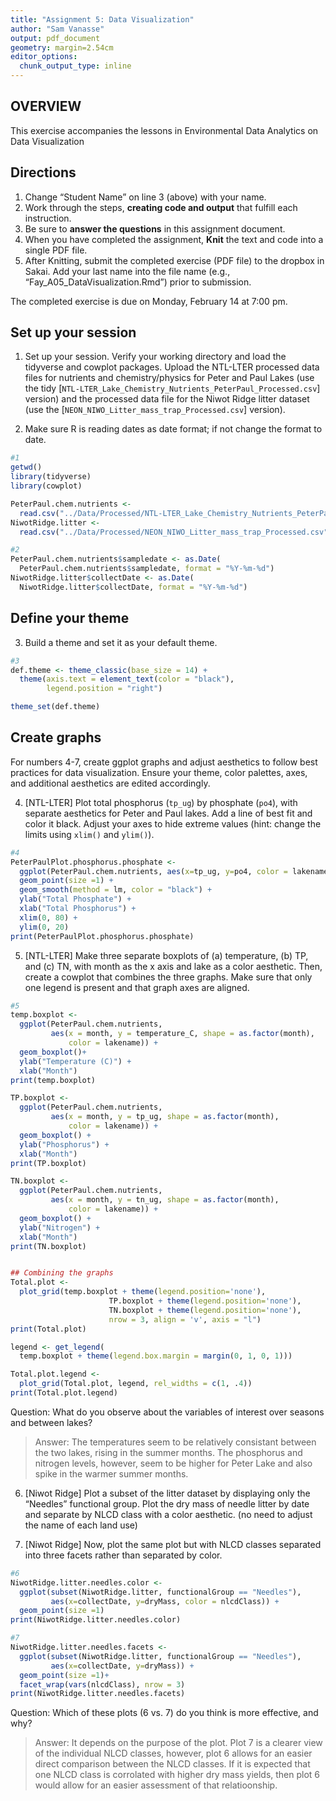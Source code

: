 ```yaml
---
title: "Assignment 5: Data Visualization"
author: "Sam Vanasse"
output: pdf_document
geometry: margin=2.54cm
editor_options: 
  chunk_output_type: inline
---
```


## OVERVIEW

This exercise accompanies the lessons in Environmental Data Analytics on Data Visualization 

## Directions
1. Change "Student Name" on line 3 (above) with your name.
2. Work through the steps, **creating code and output** that fulfill each instruction.
3. Be sure to **answer the questions** in this assignment document.
4. When you have completed the assignment, **Knit** the text and code into a single PDF file.
5. After Knitting, submit the completed exercise (PDF file) to the dropbox in Sakai. Add your last name into the file name (e.g., "Fay_A05_DataVisualization.Rmd") prior to submission.

The completed exercise is due on Monday, February 14 at 7:00 pm.



## Set up your session 
1. Set up your session. Verify your working directory and load the tidyverse 
and cowplot packages. Upload the NTL-LTER processed data files for nutrients 
and chemistry/physics for Peter and Paul Lakes (use the tidy 
[`NTL-LTER_Lake_Chemistry_Nutrients_PeterPaul_Processed.csv`] version) and 
the processed data file for the Niwot Ridge litter dataset (use the [`NEON_NIWO_Litter_mass_trap_Processed.csv`] version). 

2. Make sure R is reading dates as date format; if not change the format to date.

```r
#1 
getwd()
library(tidyverse)
library(cowplot)

PeterPaul.chem.nutrients <- 
  read.csv("../Data/Processed/NTL-LTER_Lake_Chemistry_Nutrients_PeterPaul_Processed.csv")
NiwotRidge.litter <-
  read.csv("../Data/Processed/NEON_NIWO_Litter_mass_trap_Processed.csv")

#2 
PeterPaul.chem.nutrients$sampledate <- as.Date(
  PeterPaul.chem.nutrients$sampledate, format = "%Y-%m-%d")
NiwotRidge.litter$collectDate <- as.Date(
  NiwotRidge.litter$collectDate, format = "%Y-%m-%d")
```
## Define your theme
3. Build a theme and set it as your default theme.

```r
#3
def.theme <- theme_classic(base_size = 14) +
  theme(axis.text = element_text(color = "black"), 
        legend.position = "right")

theme_set(def.theme)
```

## Create graphs
For numbers 4-7, create ggplot graphs and adjust aesthetics to follow best practices for data visualization. Ensure your theme, color palettes, axes, and additional aesthetics are edited accordingly.

4. [NTL-LTER] Plot total phosphorus (`tp_ug`) by phosphate (`po4`), with separate aesthetics for Peter and Paul lakes. Add a line of best fit and color it black. Adjust your axes to hide extreme values (hint: change the limits using `xlim()` and `ylim()`).

```r
#4
PeterPaulPlot.phosphorus.phosphate <- 
  ggplot(PeterPaul.chem.nutrients, aes(x=tp_ug, y=po4, color = lakename)) +
  geom_point(size =1) +
  geom_smooth(method = lm, color = "black") +
  ylab("Total Phosphate") +
  xlab("Total Phosphorus") +
  xlim(0, 80) +
  ylim(0, 20)
print(PeterPaulPlot.phosphorus.phosphate)
```


5. [NTL-LTER] Make three separate boxplots of (a) temperature, (b) TP, and (c) TN, with month as the x axis and lake as a color aesthetic. Then, create a cowplot that combines the three graphs. Make sure that only one legend is present and that graph axes are aligned.

```r
#5
temp.boxplot <-
  ggplot(PeterPaul.chem.nutrients, 
         aes(x = month, y = temperature_C, shape = as.factor(month), 
             color = lakename)) +
  geom_boxplot()+
  ylab("Temperature (C)") +
  xlab("Month") 
print(temp.boxplot)

TP.boxplot <-
  ggplot(PeterPaul.chem.nutrients,
         aes(x = month, y = tp_ug, shape = as.factor(month), 
             color = lakename)) +
  geom_boxplot() +
  ylab("Phosphorus") +
  xlab("Month") 
print(TP.boxplot)

TN.boxplot <-
  ggplot(PeterPaul.chem.nutrients, 
         aes(x = month, y = tn_ug, shape = as.factor(month), 
             color = lakename)) +
  geom_boxplot() +
  ylab("Nitrogen") +
  xlab("Month") 
print(TN.boxplot)


## Combining the graphs
Total.plot <- 
  plot_grid(temp.boxplot + theme(legend.position='none'),
                      TP.boxplot + theme(legend.position='none'),
                      TN.boxplot + theme(legend.position='none'),
                      nrow = 3, align = 'v', axis = "l") 
print(Total.plot)

legend <- get_legend(
  temp.boxplot + theme(legend.box.margin = margin(0, 1, 0, 1)))

Total.plot.legend <-
  plot_grid(Total.plot, legend, rel_widths = c(1, .4))
print(Total.plot.legend)

```

Question: What do you observe about the variables of interest over seasons and between lakes? 

> Answer: 
  The temperatures seem to be relatively consistant between the 
  two lakes, rising in the summer months. The phosphorus and nitrogen levels,
  however, seem to be  higher for Peter Lake and also spike in the warmer 
  summer months. 

6. [Niwot Ridge] Plot a subset of the litter dataset by displaying only the "Needles" functional group. Plot the dry mass of needle litter by date and separate by NLCD class with a color aesthetic. (no need to adjust the name of each land use)

7. [Niwot Ridge] Now, plot the same plot but with NLCD classes separated into three facets rather than separated by color. 

```r
#6
NiwotRidge.litter.needles.color <- 
  ggplot(subset(NiwotRidge.litter, functionalGroup == "Needles"),
         aes(x=collectDate, y=dryMass, color = nlcdClass)) +
  geom_point(size =1)
print(NiwotRidge.litter.needles.color)

#7
NiwotRidge.litter.needles.facets <- 
  ggplot(subset(NiwotRidge.litter, functionalGroup == "Needles"),
         aes(x=collectDate, y=dryMass)) +
  geom_point(size =1)+
  facet_wrap(vars(nlcdClass), nrow = 3)
print(NiwotRidge.litter.needles.facets)

```
Question: Which of these plots (6 vs. 7) do you think is more effective, and why? 

> Answer: 
  It depends on the purpose of the plot. Plot 7 is a clearer view of 
  the individual NLCD classes, however, plot 6 allows for an easier direct
  comparison between the NLCD classes. If it is expected that one NLCD class 
  is corrolated with higher dry mass yields, then plot 6 would allow for an 
  easier assessment of that relatioonship. 
